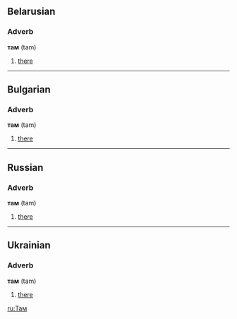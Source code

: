 ==Belarusian==
===Adverb===
'''там''' (tam)
# [[there]]

----
==Bulgarian==
===Adverb===
'''там''' (tam)
# [[there]]

----

==Russian==
===Adverb===
'''там''' (tam)
# [[there]]

----

==Ukrainian==
===Adverb===
'''там''' (tam)
# [[there]]

[[ru:Там]]